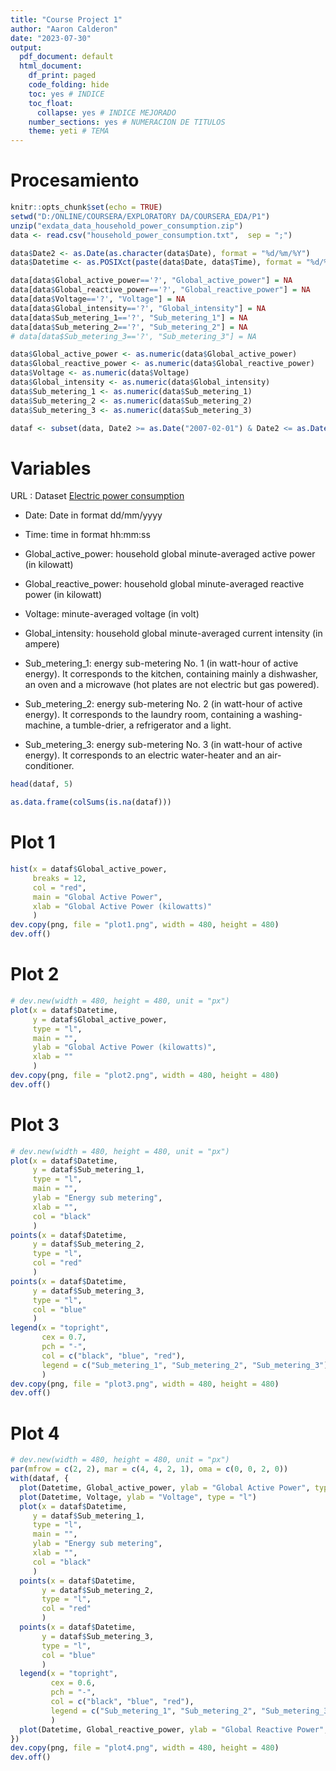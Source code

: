 ```yaml
---
title: "Course Project 1"
author: "Aaron Calderon"
date: "2023-07-30"
output:
  pdf_document: default
  html_document:
    df_print: paged
    code_folding: hide
    toc: yes # INDICE
    toc_float:
      collapse: yes # INDICE MEJORADO 
    number_sections: yes # NUMERACION DE TITULOS
    theme: yeti # TEMA
---
```


\pagebreak



# Procesamiento

```r
knitr::opts_chunk$set(echo = TRUE)
setwd("D:/ONLINE/COURSERA/EXPLORATORY DA/COURSERA_EDA/P1")
unzip("exdata_data_household_power_consumption.zip")
data <- read.csv("household_power_consumption.txt",  sep = ";")

data$Date2 <- as.Date(as.character(data$Date), format = "%d/%m/%Y")
data$Datetime <- as.POSIXct(paste(data$Date, data$Time), format = "%d/%m/%Y %H:%M:%S")

data[data$Global_active_power=='?', "Global_active_power"] = NA
data[data$Global_reactive_power=='?', "Global_reactive_power"] = NA
data[data$Voltage=='?', "Voltage"] = NA
data[data$Global_intensity=='?', "Global_intensity"] = NA
data[data$Sub_metering_1=='?', "Sub_metering_1"] = NA
data[data$Sub_metering_2=='?', "Sub_metering_2"] = NA
# data[data$Sub_metering_3=='?', "Sub_metering_3"] = NA

data$Global_active_power <- as.numeric(data$Global_active_power)
data$Global_reactive_power <- as.numeric(data$Global_reactive_power)
data$Voltage <- as.numeric(data$Voltage)
data$Global_intensity <- as.numeric(data$Global_intensity)
data$Sub_metering_1 <- as.numeric(data$Sub_metering_1)
data$Sub_metering_2 <- as.numeric(data$Sub_metering_2)
data$Sub_metering_3 <- as.numeric(data$Sub_metering_3)

dataf <- subset(data, Date2 >= as.Date("2007-02-01") & Date2 <= as.Date("2007-02-02"))
```



# Variables

URL  : Dataset [Electric power consumption](https://d396qusza40orc.cloudfront.net/exdata%2Fdata%2Fhousehold_power_consumption.zip)

* Date: Date in format dd/mm/yyyy

* Time: time in format hh:mm:ss

* Global_active_power: household global minute-averaged active power (in kilowatt)

* Global_reactive_power: household global minute-averaged reactive power (in kilowatt)

* Voltage: minute-averaged voltage (in volt)

* Global_intensity: household global minute-averaged current intensity (in ampere)

* Sub_metering_1: energy sub-metering No. 1 (in watt-hour of active energy). It corresponds to the kitchen, containing mainly a dishwasher, an oven and a microwave (hot plates are not electric but gas powered).

* Sub_metering_2: energy sub-metering No. 2 (in watt-hour of active energy). It corresponds to the laundry room, containing a washing-machine, a tumble-drier, a refrigerator and a light.

* Sub_metering_3: energy sub-metering No. 3 (in watt-hour of active energy). It corresponds to an electric water-heater and an air-conditioner.


``` r
head(dataf, 5)
``` 


``` r
as.data.frame(colSums(is.na(dataf)))
``` 



# Plot 1

```r
hist(x = dataf$Global_active_power, 
     breaks = 12, 
     col = "red", 
     main = "Global Active Power",
     xlab = "Global Active Power (kilowatts)"
     )
dev.copy(png, file = "plot1.png", width = 480, height = 480)
dev.off()
```



# Plot 2

```r
# dev.new(width = 480, height = 480, unit = "px")
plot(x = dataf$Datetime, 
     y = dataf$Global_active_power, 
     type = "l",
     main = "",
     ylab = "Global Active Power (kilowatts)",
     xlab = ""
     )
dev.copy(png, file = "plot2.png", width = 480, height = 480)
dev.off()
```



# Plot 3

``` r
# dev.new(width = 480, height = 480, unit = "px")
plot(x = dataf$Datetime, 
     y = dataf$Sub_metering_1, 
     type = "l",
     main = "",
     ylab = "Energy sub metering",
     xlab = "",
     col = "black"
     )
points(x = dataf$Datetime, 
     y = dataf$Sub_metering_2,
     type = "l",
     col = "red"
     )
points(x = dataf$Datetime, 
     y = dataf$Sub_metering_3,
     type = "l",
     col = "blue"
     )
legend(x = "topright",
       cex = 0.7,
       pch = "-", 
       col = c("black", "blue", "red"), 
       legend = c("Sub_metering_1", "Sub_metering_2", "Sub_metering_3")
       )
dev.copy(png, file = "plot3.png", width = 480, height = 480)
dev.off()
``` 



# Plot 4

```r
# dev.new(width = 480, height = 480, unit = "px")
par(mfrow = c(2, 2), mar = c(4, 4, 2, 1), oma = c(0, 0, 2, 0))
with(dataf, {
  plot(Datetime, Global_active_power, ylab = "Global Active Power", type = "l", xlab = "")
  plot(Datetime, Voltage, ylab = "Voltage", type = "l")
  plot(x = dataf$Datetime, 
     y = dataf$Sub_metering_1, 
     type = "l",
     main = "",
     ylab = "Energy sub metering",
     xlab = "",
     col = "black"
     )
  points(x = dataf$Datetime, 
       y = dataf$Sub_metering_2,
       type = "l",
       col = "red"
       )
  points(x = dataf$Datetime, 
       y = dataf$Sub_metering_3,
       type = "l",
       col = "blue"
       )
  legend(x = "topright",
         cex = 0.6,
         pch = "-", 
         col = c("black", "blue", "red"), 
         legend = c("Sub_metering_1", "Sub_metering_2", "Sub_metering_3"), bty = "n"
         )
  plot(Datetime, Global_reactive_power, ylab = "Global Reactive Power", type = "l")
})
dev.copy(png, file = "plot4.png", width = 480, height = 480)
dev.off()
```
